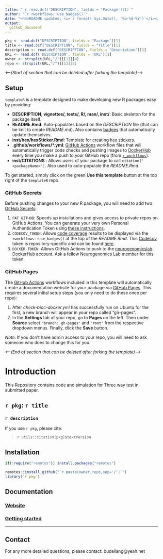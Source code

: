 ```yaml
---
title: "`r read.dcf('DESCRIPTION', fields = 'Package')[1]`"  
author: "`r rworkflows::use_badges()`" 
date: "<h4>README updated: <i>`r format( Sys.Date(), '%b-%d-%Y')`</i></h4>"
output:
  github_document
---
```


<!-- To modify Package/Title/Description/Authors fields, edit the DESCRIPTION file -->

```r
pkg <- read.dcf("DESCRIPTION", fields = "Package")[1]
title <- read.dcf("DESCRIPTION", fields = "Title")[1]
description <- read.dcf("DESCRIPTION", fields = "Description")[1]
URL <- read.dcf('DESCRIPTION', fields = 'URL')[1]
owner <- strsplit(URL,"/")[[1]][4]
repo <- strsplit(URL,"/")[[1]][5]
```
 
*\<---(Start of section that can be deleted after forking the template)---\>* 

## Setup

`templateR` is a template designed to make developing new R packages easy by providing:  

  - **DESCRIPTION, vignettes/, tests/, R/, man/, inst/**: Basic skeleton for the package itself.  
  - **README.Rmd**: Auto-populates based on the *DESCRIPTION* file (that can be knit to create *README.md*). Also contains [badges](https://github.com/GuangchuangYu/badger) that automatically update themselves.   
  - **inst/hex/hexSticker.Rmd**: Template for creating [hex stickers](https://github.com/GuangchuangYu/hexSticker). 
  - **.github/workflows/\*.yml**: [GitHub Actions](https://docs.github.com/en/actions/learn-github-actions/understanding-github-actions) workflow files that will automatically trigger code checks and pushing images to [DockerHub](https://hub-stage.docker.com/) every time you make a push to your GitHub repo (from [`r_workflows`](https://github.com/neurogenomics/r_workflows)).
  - **inst/CITATIONS** : Allows users of your package to call `citation("<packageName>")`. Also used to auto-populate the *README.Rmd*.  
  
To get started, simply click on the green **Use this template** button at the top right of the `templateR` repo. 

### GitHub Secrets 

Before pushing changes to your new R package, 
you will need to add two [GitHub Secrets](https://docs.github.com/en/actions/security-guides/encrypted-secrets):  

1. `PAT_GITHUB`: Speeds up installations and gives access to private repos on GitHub Actions. You can generate your very own Personal Authentication Token using [these instructions](https://docs.github.com/en/authentication/keeping-your-account-and-data-secure/creating-a-personal-access-token).  
2. `CODECOV_TOKEN`: Allows [code coverage](https://app.codecov.io/) results to be displayed via the `rworkflows::use_badges()` at the top of the *README.Rmd*. This [Codecov](https://app.codecov.io/) token is repository-specific and can be found [here](https://app.codecov.io/gh/`r owner`/`r pkg`). 
3. `DOCKER_TOKEN`: Allows GitHub Actions to push to the [neurogenomicslab DockerHub](https://hub.docker.com/orgs/neurogenomicslab) account. Ask a fellow [Neurogenomics Lab](https://www.neurogenomics.co.uk/) member for this token.  


### GitHub Pages

The [GitHub Actions](https://docs.github.com/en/actions/learn-github-actions/understanding-github-actions) workflows included in this template will automatically create a documentation website for your package via [GitHub Pages](https://pages.github.com/). This requires several initial setup steps (you only need to do these once per repo):  

1. After *check-bioc-docker.yml* has successfully run on Ubuntu for the first, a new branch will appear in your repo called "gh-pages".  
2. In the **Settings** tab of your repo, go to **Pages** on the left. Then under **Source** select `"branch: gh-pages"` and `"root"` from the respective dropdown menus. Finally, click the **Save** button.  

*Note*: If you don't have admin access to your repo, you will need to ask someone who does to change this for you. 

*\<---(End of section that can be deleted after forking the template)---\>* 

# Introduction

This Repository contains code and simulation for Three way test in submitted paper.

## ``r pkg``: `r title`

### `r description`
 
If you use ``r pkg``, please cite: 

<!-- Modify this by editing the file: inst/CITATION  -->
> `r utils::citation(pkg)$textVersion`

## Installation 

```R
if(!require("remotes")) install.packages("remotes")

remotes::install_github("`r paste(owner,repo,sep='/')`")
library(`r pkg`)
```
## Documentation 

### [Website](https://`r owner`.github.io/`r repo`) 
### [Getting started](https://`r owner`.github.io/`r repo`/articles/`r pkg`) 

<hr>

## Contact
 
For any more detailed questions, please contact: budeliang@yeah.net

<br>
